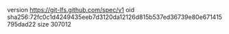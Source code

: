 version https://git-lfs.github.com/spec/v1
oid sha256:72fc0c1d4249435eeb7d3120da12126d815b537ed36739e80e671415795dad22
size 307012
